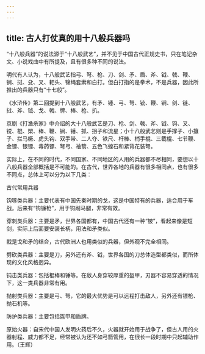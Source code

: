 ```yaml
---
---
---
```

title: 古人打仗真的用十八般兵器吗
---




“十八般兵器”的说法源于“十八般武艺”，并不见于中国古代正规史书，只在笔记杂文、小说戏曲中有所提及，且有很多种不同的说法。

明代有人认为，十八般武艺指弓、弩、枪、刀、剑、矛、盾、斧、钺、戟、鞭、锏、挝、殳、叉、耙头、锦绳套索和白打。但白打指的是拳术，不是兵器，因此所推出的兵器只有“十七般”。

《水浒传》第二回提到十八般武艺，有矛、锤、弓、弩、铳、鞭、锏、剑、链、挝、斧、钺、戈、戟、牌、棒、枪、扒。

京剧《打渔杀家》中介绍的大十八般武艺是刀、枪、剑、戟、斧、钺、钩、叉、镋、棍、槊、棒、鞭、锏、锤、抓、拐子和流星；小十八般武艺则是手撑子、小攘子、拦马橛、虎头钩、双手带、二人夺、铁尺、杆棒、梢手棍、三截棍、七节鞭、金镖、银镖、毒药镖、弩弓、袖箭、五色飞蝗石和紧背花装弩。

实际上，在不同的时代，不同国家、不同地区的人用的兵器都不尽相同，要想以十八般兵器全部概括是不可能的。在古代，世界各地的兵器有很多相同点，也有很多不同点，总体上可以分为以下几类：

古代常用兵器



钩啄类兵器：主要代表有中国先秦时期的戈，这是中国特有的兵器，适合用于车战。后来有“钩镰枪”，用于钩剐马腿，非常有效。

穿刺类兵器：主要是矛，世界各国都有，中国古代还有一种“铍”，看起来像是短剑，实际上后面要安装长柄，用法和矛类似。

戟是戈和矛的结合，古代欧洲人也用类似的兵器，但外观不完全相同。

劈砍类兵器：主要是刀，另外还有斧、钺，世界各国的刀总体造型都类似，而所体现的文化风格迥异。

钝击类兵器：包括棍棒和锤等。在敌人身穿较厚重的盔甲，刃器不容易穿透的情况下，这一类兵器非常有用。

抛射类兵器：主要是弓、弩，它的最大优势是可以远程打击敌人，另外还有镖枪、抛石机等。

防护类兵器：主要包括盔甲和盾牌。

原始火器：自宋代中国人发明火药后不久，火器就开始用于战争了，但古人用的火器射程、威力都不足，经常被认为还不如弓箭管用，在很长一段时期中只起辅助作用。（王辉）